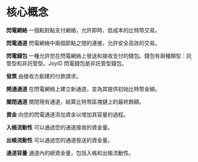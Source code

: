 # 核心概念

**閃電網絡**
一個點對點支付網絡，允許即時、低成本的比特幣交易。

**閃電通道**
閃電網絡中兩個節點之間的連接，允許安全高效的交易。

**閃電錢包**
一種允許您在閃電網絡上發送和接收支付的錢包。錢包有兩種類型：託管型和非託管型。JoyID 閃電錢包是非託管型錢包。

**發票**
由接收方創建的付款請求。

**開通通道**
在閃電網絡上建立新通道，並為其提供初始比特幣金額。

**關閉通道**
關閉現有通道，結算比特幣區塊鏈上的最終餘額。

**資金**
向您的閃電通道添加資金以增加其容量的過程。

**入帳流動性**
可以通過您的通道接收的資金量。

**出帳流動性**
可以通過您的通道發送的資金量。

**通道容量**
通道內的總資金量，包括入帳和出帳流動性。

